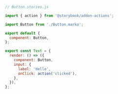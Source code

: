 ```js
// Button.stories.js

import { action } from '@storybook/addon-actions';

import Button from './Button.marko';

export default {
  component: Button,
};

export const Text = {
  render: () => ({
    component: Button,
    input: {
      label: 'Hello',
      onClick: action('clicked'),
    },
  }),
};
```
